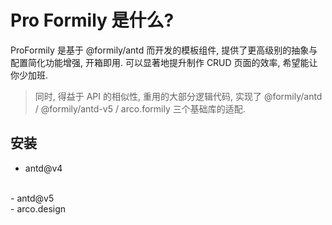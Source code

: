 # Pro Formily 是什么?

ProFormily 是基于 @formily/antd 而开发的模板组件, 提供了更高级别的抽象与配置简化功能增强, 开箱即用.
可以显著地提升制作 CRUD 页面的效率, 希望能让你少加班.

> 同时, 得益于 API 的相似性, 重用的大部分逻辑代码, 实现了 @formily/antd / @formily/antd-v5 / arco.formily 三个基础库的适配.


## 安装

- antd@v4
<PackageManagerTabs command="install @pro.formily/antd" />
<br />
<PackageManagerTabs command="install @formily/antd @fomrily/core @formily/react antd@4.x @ant-design/icons" />
- antd@v5
<PackageManagerTabs command="install @pro.formily/antd-v5" />
<br />
<PackageManagerTabs command="install @fomrily/core @formily/react antd@5.x @ant-design/icons" />
- arco.design
<PackageManagerTabs command="install @pro.formily/arco" />
<br />
<PackageManagerTabs command="install @pro.formily/arco arco.formily @fomrily/core @formily/react @arco-design/web-react" />

